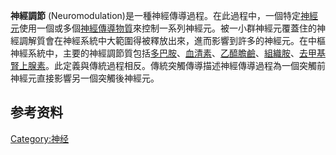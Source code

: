 {{Expand language|time=2016-06-13T06:11:51+00:00}}
{{unreferenced|time=2016-06-13T06:11:51+00:00}}
'''神經調節''' (Neuromodulation)是一種神經傳導過程。在此過程中，一個特定[[神經元|神經元]]使用一個或多個[[神經傳導物質|神經傳導物質]]來控制一系列神經元。被一小群神經元覆蓋住的神經調解質會在神經系統中大範圍得被釋放出來，進而影響到許多的神經元。在中樞神經系統中，主要的神經調節質包括[[多巴胺|多巴胺]]、[[血清素|血清素]]、[[乙醯膽鹼|乙醯膽鹼]]、[[組織胺|組織胺]]、[[去甲基腎上腺素|去甲基腎上腺素]]。此定義與傳統{{le|突觸傳導|Neurotransmission}}過程相反。傳統突觸傳導描述神經傳導過程為一個突觸前神經元直接影響另一個突觸後神經元。


==参考资料==
{{Reflist|30em}}
[[Category:神经|Category:神经]]

{{Neuromodulation}}